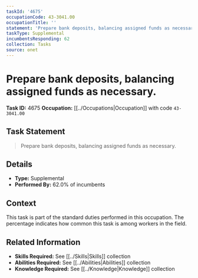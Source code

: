 ```yaml
---
taskId: '4675'
occupationCode: 43-3041.00
occupationTitle: ''
statement: 'Prepare bank deposits, balancing assigned funds as necessary.'
taskType: Supplemental
incumbentsResponding: 62
collection: Tasks
source: onet
---
```

# Prepare bank deposits, balancing assigned funds as necessary.

**Task ID:** 4675
**Occupation:** [[../Occupations|Occupation]] with code `43-3041.00`

## Task Statement

> Prepare bank deposits, balancing assigned funds as necessary.

## Details

- **Type:** Supplemental
- **Performed By:** 62.0% of incumbents

## Context

This task is part of the standard duties performed in this occupation. The percentage indicates how common this task is among workers in the field.

## Related Information

- **Skills Required:** See [[../Skills|Skills]] collection
- **Abilities Required:** See [[../Abilities|Abilities]] collection
- **Knowledge Required:** See [[../Knowledge|Knowledge]] collection
